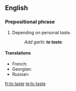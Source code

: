 {{also|taste}}
==English==

===Prepositional phrase===
{{head|en|prepositional phrase|head=[[to]] [[taste]]}}

# {{cooking}} Depending on personal taste.
#: ''Add garlic '''to taste'''.''

====Translations====
{{trans-top}}

* French: {{t|fr|au goût}}
* Georgian: {{t|ka|გემოვნებით}}
* Russian: {{t|ru|по вкусу|sc=Cyrl|tr=po vkúsu}}


[[fr:to taste]]
[[te:to taste]]